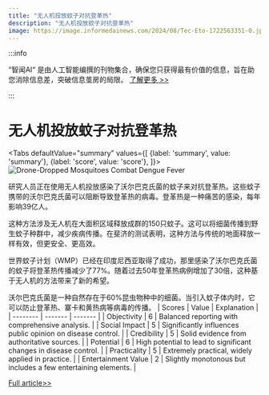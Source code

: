 ```yaml
---
title: "无人机投放蚊子对抗登革热"
description: "无人机投放蚊子对抗登革热"
image: https://image.informedainews.com/2024/08/Tec-Eto-1722563351-0.jpg
---
```



:::info

“智闻AI“ 是由人工智能编撰的刊物集合，确保您只获得最有价值的信息，旨在助您消除信息差，突破信息茧房的局限。  [了解更多 >>](/)

:::

# 无人机投放蚊子对抗登革热


<Tabs
	defaultValue="summary"
	values={[
	{label: 'summary', value: 'summary'},
	{label: 'score', value: 'score'},
]}>
<TabItem value="summary">
<img
  src="https://image.informedainews.com/2024/08/Tec-Eto-1722563351-0.jpg"
  alt="Drone-Dropped Mosquitoes Combat Dengue Fever"
/>



研究人员正在使用无人机投放感染了沃尔巴克氏菌的蚊子来对抗登革热。这些蚊子携带的沃尔巴克氏菌可以阻断导致登革热的病毒。登革热是一种痛苦的感染，每年影响39亿人。

这种方法涉及无人机在大面积区域释放成群的150只蚊子。这可以将细菌传播到野生蚊子种群中，减少疾病传播。在斐济的测试表明，这种方法与传统的地面释放一样有效，但更安全、更高效。

世界蚊子计划（WMP）已经在印度尼西亚取得了成功，那里感染了沃尔巴克氏菌的蚊子将登革热传播减少了77%。随着过去50年登革热病例增加了30倍，这种基于无人机的方法带来了新的希望。

沃尔巴克氏菌是一种自然存在于60%昆虫物种中的细菌。当引入蚊子体内时，它可以防止登革热、寨卡和黄热病等病毒的传播。
</TabItem>
<TabItem value="score">
	| Scores     | Value   | Explanation |
	| -------- | ------- | ------- |
	| Objectivity  | 6    | Balanced reporting with comprehensive analysis.    |
	| Social Impact | 5     | Significantly influences public opinion on disease control.    |
	| Credibility    | 5    | Solid evidence from authoritative sources.    |
	| Potential    | 6    | High potential to lead to significant changes in disease control.    |
	| Practicality    | 5    | Extremely practical, widely applied in practice.    |
	| Entertainment Value    | 2    | Slightly monotonous but includes a few entertaining elements.    |
</TabItem>
</Tabs>

[Full article>>](https://www.cnbeta.com.tw/articles/science/1440650.htm)
